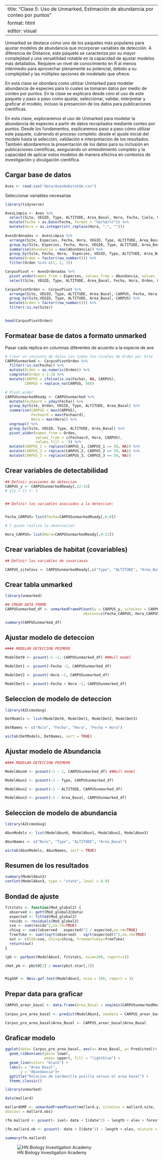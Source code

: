 
---
title: "Clase 5: Uso de Unmarked, Estimación de abundancia por conteo por puntos"
format: html
editor: visual
---

Unmarked se destaca como uno de los paquetes más populares para ajustar modelos de abundancia que incorporan variables de detección. A diferencia de Distance, este paquete se caracteriza por su mayor complejidad y una versatilidad notable en la capacidad de ajustar modelos más detallados. Requiere un nivel de conocimiento en R al menos intermedio para aprovechar plenamente su potencial, debido a su complejidad y las múltiples opciones de modelado que ofrece.

En esta clase se obordara como utilizar Unmarked para modelar abundancia de especies para lo cuales se tomaran datos por medio de conteo por puntos. En la clase se explicara desde cero el uso de este paquete y paso a paso como ajustar, seleccionar, validar, interpretar y graficar el modelo, incluso la presancion de los datos para publicaciones cientificas.

En esta clase, exploraremos el uso de Unmarked para modelar la abundancia de especies a partir de datos recopilados mediante conteo por puntos. Desde los fundamentos, explicaremos paso a paso cómo utilizar este paquete, cubriendo el proceso completo: desde el ajuste inicial del modelo hasta la selección, validación e interpretación de los resultados. También abordaremos la presentación de los datos para su inclusión en publicaciones científicas, asegurando un entendimiento completo y la capacidad de aplicar estos modelos de manera efectiva en contextos de investigación y divulgación científica.

::: panel-tabset

## Cargar base de datos

```r
Aves <- read.csv("data/AvesHabitatUm.csv")
```

Seleccionar variables necesarias

```r

library(tidyverse)

AvesLimpia <- Aves %>% 
  select(Site, VEGID, Type, ALTITUDE, Area_Basal, Hora, Fecha, Cielo, Viento, Especies, Abundancia) %>% 
  mutate(Fecha = as.Date(Fecha, format = "%m/%d/%Y")) %>% 
  mutate(Hora = as.integer(str_replace(Hora, ":", "")))
  
AvesOrdenadas <- AvesLimpia %>%
  arrange(Site, Especies, Fecha, Hora, VEGID, Type, ALTITUDE, Area_Basal) %>%
  group_by(Site, Especies, Fecha, Hora, VEGID, Type, ALTITUDE, Area_Basal) %>%
  summarise(Abundancia = max(Abundancia)) %>%
  group_by(Site, Fecha, Hora,  Especies, VEGID, Type, ALTITUDE, Area_Basal) %>%
  mutate(Orden = factor(row_number())) %>% 
  filter(Orden %in% c(1, 2, 3))

CarpusPivot <- AvesOrdenadas %>% 
  pivot_wider(names_from = Especies, values_from = Abundancia, values_fill = 0) %>% 
  select(Site, VEGID, Type, ALTITUDE, Area_Basal, Fecha, Hora, Orden, CARPUS)

CarpusPivotOrden <- CarpusPivot %>%
  arrange(Site, VEGID, Type, ALTITUDE, Area_Basal, CARPUS, Fecha, Hora) %>%
  group_by(Site,VEGID, Type, ALTITUDE, Area_Basal, CARPUS) %>%
  mutate(Orden = factor(row_number())) %>% 
  filter(!is.na(Site))
  

head(CarpusPivotOrden)
```


## Formatear base de datos a formato unmarked

Pasar cada replica en columnas diferentes de acuerdo a la especie de ave

```r


# Crear un conjunto de datos con todos los niveles de Orden por Site
CARPUSunmarked <- CarpusPivotOrden %>%
  filter(!is.na(Fecha)) %>% 
  mutate(Orden = as.numeric(Orden)) %>% 
  complete(Orden = 1:3) %>%
  mutate(CARPUS = ifelse(is.na(Fecha), NA, CARPUS),
         CARPUS = replace_na(CARPUS, 50))

# Pivot_wider
CARPUSunmarkedReady <- CARPUSunmarked %>%
  mutate(Fechaord = yday(Fecha)) %>% 
  group_by(Site, Orden, VEGID, Type, ALTITUDE, Area_Basal) %>%
  summarise(CARPUS = max(CARPUS),
            Fechaord = max(Fechaord),
            Hora = max(Hora)) %>% 
  ungroup() %>%
  group_by(Site, VEGID, Type, ALTITUDE, Area_Basal) %>% 
  pivot_wider(names_from = Orden,
              values_from = c(Fechaord, Hora, CARPUS),
              values_fill =  0) %>% 
  mutate(CARPUS_1 = replace(CARPUS_1, CARPUS_1 == 50, NA)) %>% 
  mutate(CARPUS_2 = replace(CARPUS_2, CARPUS_2 == 50, NA)) %>% 
  mutate(CARPUS_3 = replace(CARPUS_3, CARPUS_3 == 50, NA)) 


```


## Crear variables de detectabilidad

```r
## Definir ocasiones de deteccion
CARPUS_y <- CARPUSunmarkedReady[,12:14]
# y[y > 1] <- 1


## Definir los variables asociados a la deteccion:


Fecha_CARPUS= list(Fecha=CARPUSunmarkedReady[,6:8]) 

# Y quien realizo la observacion

Hora_CARPUS= list(Hora=CARPUSunmarkedReady[,9:11]) 


```


## Crear variables de habitat (covariables)

```r
## Definir los variables de covarianza

CARPUS_siteCovs <- CARPUSunmarkedReady[,c("Type", "ALTITUDE", "Area_Basal")]
```

## Crear tabla unmarked

```r

library(unmarked)

## CREAR DATA FRAME
CARPUSunmarked_df <- unmarkedFramePCount(y = CARPUS_y, siteCovs = CARPUS_siteCovs, 
                                    obsCovs=c(Fecha_CARPUS, Hora_CARPUS))

summary(CARPUSunmarked_df)

```


## Ajustar modelo de deteccion

```r
#### MODELAR DETECCION PRIMERO

ModelDet0 <- pcount(~1 ~1, CARPUSunmarked_df) ##Null model

ModelDet1 <- pcount(~Fecha ~1, CARPUSunmarked_df)

ModelDet2 <- pcount(~Hora ~1, CARPUSunmarked_df)

ModelDet3 <- pcount(~Fecha + Hora ~1, CARPUSunmarked_df)
```



## Seleccion de modelo de deteccion

```r
library(AICcmodavg)

DetModels <- list(ModelDet0, ModelDet1, ModelDet2, ModelDet3)

DetNames <- c("Nulo", "Fecha", "Hora", "Fecha + Hora")

aictab(DetModels, DetNames, sort = TRUE)
```

## Ajustar modelo de Abundancia

```r
#### MODELAR DETECCION PRIMERO

ModelAbun0 <- pcount(~1 ~ 1, CARPUSunmarked_df) ##Null model

ModelAbun1 <- pcount(~1 ~ Type, CARPUSunmarked_df)

ModelAbun2 <- pcount(~1 ~ ALTITUDE, CARPUSunmarked_df)

ModelAbun3 <- pcount(~1 ~ Area_Basal, CARPUSunmarked_df)
```
## Seleccion de modelo de abundancia

```r
library(AICcmodavg)

AbunModels <- list(ModelAbun0, ModelAbun1, ModelAbun2, ModelAbun3)

AbunNames <- c("Nulo", "Type", "ALTITUDE", "Area_Basal")

aictab(AbunModels, AbunNames, sort = TRUE)
```
## Resumen de los resultados

```r
summary(ModelAbun3)
confint(ModelAbun3, type = "state", level = 0.9)
```

## Bondad de ajuste

```r


fitstats <- function(Mod_global2) {
  observed <- getY(Mod_global2@data)
  expected <- fitted(Mod_global2)
  resids <- residuals(Mod_global2)
  sse <- sum(resids^2,na.rm=TRUE)
  chisq <- sum((observed - expected)^2 / expected,na.rm=TRUE)
  freeTuke <- sum((sqrt(observed) - sqrt(expected))^2,na.rm=TRUE)
  out <- c(SSE=sse, Chisq=chisq, freemanTukey=freeTuke)
  return(out)
}

(pb <- parboot(ModelAbun3, fitstats, nsim=100, report=1))

cHat_pb <- pb@t0[2] / mean(pb@t.star[,2])


MigGOF <- Nmix.gof.test(ModelAbun3, nsim = 100, report = 3)


```


## Prepar data para graficar

```r
CARPUS_arear_basal <- data.frame(Area_Basal = seq(min(CARPUSunmarkedReady$Area_Basal, na.rm = TRUE), max(CARPUSunmarkedReady$Area_Basal, na.rm = TRUE), length.out = 100))
                                 
Carpus_pre_area_basal <- predict(ModelAbun3, newdata = CARPUS_arear_basal, type = "state")

Carpus_pre_area_basal$Area_Basal <- CARPUS_arear_basal$Area_Basal 
```


## Graficar modelo

```r
ggplot(data= Carpus_pre_area_basal, aes(x= Area_Basal, y= Predicted))+
  geom_ribbon(aes(ymin= lower,
                  ymax= upper), fill = "lightblue") +
  geom_line(color= "black") +
  labs(x = "Area Basal", 
       y = "Abundancia")+
  ggtitle("Relacion de Cardenilla pusilla versus el area basal") +
  theme_classic()
```


::: 



```r
library(unmarked)

data(mallard)

mallardUMF <- unmarkedFramePCount(mallard.y, siteCovs = mallard.site,
obsCovs = mallard.obs)

(fm.mallard <- pcount(~ ivel+ date + I(date^2) ~ length + elev + forest, mallardUMF, K=30))

(fm.mallard.nb <- pcount(~ date + I(date^2) ~ length + elev, mixture = "NB", mallardUMF, K=30))

```

```r
summary(fm.mallard)
```

![HN Biology Investigation Academy](HN Cursos publicidad/HN Biology Inv large.jpg)
